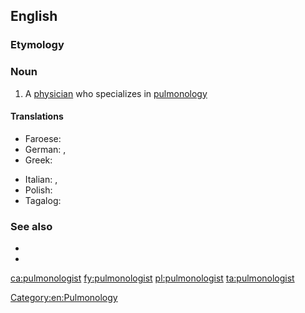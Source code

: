 ==English==

===Etymology===
{{suffix|en|pulmonology|ist}}

===Noun===
{{en-noun}}

# A [[physician]] who specializes in [[pulmonology]]

====Translations====
{{trans-top|a physician who specializes in pulmonology}}
* Faroese: {{t|fo|lungalækni|m}}
* German: {{t|de|Lungenarzt|m}}, {{t+|de|Pneumologe|m}}
* Greek: {{t+|el|πνευμονολόγος|m}}
{{trans-mid}}
* Italian: {{t|it|pneumologo|m}}, {{t|it|pneumologa|f}}
* Polish: {{t+|pl|pulmonolog|m|f}}
* Tagalog: {{t|tl|palabaga}}
{{trans-bottom}}

===See also===
* {{l|en|respirologist}}
* {{l|en|respiratory tract}}

[[Category:en:Pulmonology]]

[[ca:pulmonologist]]
[[fy:pulmonologist]]
[[pl:pulmonologist]]
[[ta:pulmonologist]]